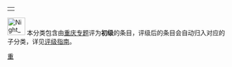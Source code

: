 {| align="right"
|{{Wikipedia:重庆专题/状态图表}}
|}
[[File:Night_of_Jiefangbei.jpg|40px]] 本分类包含由[[Wikipedia:重庆专题|重庆专题]]评为'''初级'''的条目，评级后的条目会自动归入对应的子分类，详见[[Wikipedia:重庆专题/评级|评级指南]]。

{{cat class|topic=重庆|sort=重庆|class=初}}

{{CategoryTOC}}
[[Category:专题级条目|重]]